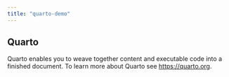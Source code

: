 ```yaml
---
title: "quarto-demo"
---
```


## Quarto

Quarto enables you to weave together content and executable code into a finished document. To learn more about Quarto see <https://quarto.org>.
